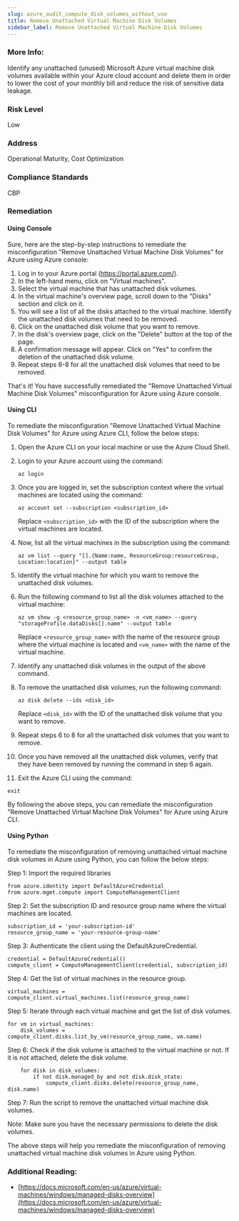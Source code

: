 ```yaml
---
slug: azure_audit_compute_disk_volumes_without_use
title: Remove Unattached Virtual Machine Disk Volumes
sidebar_label: Remove Unattached Virtual Machine Disk Volumes
---
```


### More Info:

Identify any unattached (unused) Microsoft Azure virtual machine disk volumes available within your Azure cloud account and delete them in order to lower the cost of your monthly bill and reduce the risk of sensitive data leakage.

### Risk Level

Low

### Address

Operational Maturity, Cost Optimization

### Compliance Standards

CBP

### Remediation

#### Using Console

Sure, here are the step-by-step instructions to remediate the misconfiguration "Remove Unattached Virtual Machine Disk Volumes" for Azure using Azure console:

1. Log in to your Azure portal (https://portal.azure.com/).
2. In the left-hand menu, click on "Virtual machines".
3. Select the virtual machine that has unattached disk volumes.
4. In the virtual machine's overview page, scroll down to the "Disks" section and click on it.
5. You will see a list of all the disks attached to the virtual machine. Identify the unattached disk volumes that need to be removed.
6. Click on the unattached disk volume that you want to remove.
7. In the disk's overview page, click on the "Delete" button at the top of the page.
8. A confirmation message will appear. Click on "Yes" to confirm the deletion of the unattached disk volume.
9. Repeat steps 6-8 for all the unattached disk volumes that need to be removed.

That's it! You have successfully remediated the "Remove Unattached Virtual Machine Disk Volumes" misconfiguration for Azure using Azure console.

#### Using CLI

To remediate the misconfiguration "Remove Unattached Virtual Machine Disk Volumes" for Azure using Azure CLI, follow the below steps:

1. Open the Azure CLI on your local machine or use the Azure Cloud Shell.

2. Login to your Azure account using the command: 
   ```
   az login
   ```

3. Once you are logged in, set the subscription context where the virtual machines are located using the command: 
   ```
   az account set --subscription <subscription_id>
   ```
   Replace `<subscription_id>` with the ID of the subscription where the virtual machines are located.

4. Now, list all the virtual machines in the subscription using the command: 
   ```
   az vm list --query "[].{Name:name, ResourceGroup:resourceGroup, Location:location}" --output table
   ```

5. Identify the virtual machine for which you want to remove the unattached disk volumes.

6. Run the following command to list all the disk volumes attached to the virtual machine: 
   ```
   az vm show -g <resource_group_name> -n <vm_name> --query "storageProfile.dataDisks[].name" --output table
   ```
   Replace `<resource_group_name>` with the name of the resource group where the virtual machine is located and `<vm_name>` with the name of the virtual machine.

7. Identify any unattached disk volumes in the output of the above command.

8. To remove the unattached disk volumes, run the following command: 
   ```
   az disk delete --ids <disk_id>
   ```
   Replace `<disk_id>` with the ID of the unattached disk volume that you want to remove.

9. Repeat steps 6 to 8 for all the unattached disk volumes that you want to remove.

10. Once you have removed all the unattached disk volumes, verify that they have been removed by running the command in step 6 again.

11. Exit the Azure CLI using the command: 
   ```
   exit
   ```

By following the above steps, you can remediate the misconfiguration "Remove Unattached Virtual Machine Disk Volumes" for Azure using Azure CLI.

#### Using Python

To remediate the misconfiguration of removing unattached virtual machine disk volumes in Azure using Python, you can follow the below steps:

Step 1: Import the required libraries

```
from azure.identity import DefaultAzureCredential
from azure.mgmt.compute import ComputeManagementClient
```

Step 2: Set the subscription ID and resource group name where the virtual machines are located.

```
subscription_id = 'your-subscription-id'
resource_group_name = 'your-resource-group-name'
```

Step 3: Authenticate the client using the DefaultAzureCredential.

```
credential = DefaultAzureCredential()
compute_client = ComputeManagementClient(credential, subscription_id)
```

Step 4: Get the list of virtual machines in the resource group.

```
virtual_machines = compute_client.virtual_machines.list(resource_group_name)
```

Step 5: Iterate through each virtual machine and get the list of disk volumes.

```
for vm in virtual_machines:
    disk_volumes = compute_client.disks.list_by_vm(resource_group_name, vm.name)
```

Step 6: Check if the disk volume is attached to the virtual machine or not. If it is not attached, delete the disk volume.

```
    for disk in disk_volumes:
        if not disk.managed_by and not disk.disk_state:
            compute_client.disks.delete(resource_group_name, disk.name)
```

Step 7: Run the script to remove the unattached virtual machine disk volumes.

Note: Make sure you have the necessary permissions to delete the disk volumes.

The above steps will help you remediate the misconfiguration of removing unattached virtual machine disk volumes in Azure using Python.


### Additional Reading:

- [https://docs.microsoft.com/en-us/azure/virtual-machines/windows/managed-disks-overview](https://docs.microsoft.com/en-us/azure/virtual-machines/windows/managed-disks-overview) 

